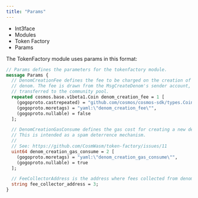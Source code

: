```yaml
---
title: "Params"
---
```


* Int3face
* Modules
* Token Factory
* Params

The TokenFactory module uses params in this format:

```protobuf
// Params defines the parameters for the tokenfactory module.
message Params {
  // DenomCreationFee defines the fee to be charged on the creation of a new
  // denom. The fee is drawn from the MsgCreateDenom's sender account, and
  // transferred to the community pool.
  repeated cosmos.base.v1beta1.Coin denom_creation_fee = 1 [
    (gogoproto.castrepeated) = "github.com/cosmos/cosmos-sdk/types.Coins",
    (gogoproto.moretags) = "yaml:\"denom_creation_fee\"",
    (gogoproto.nullable) = false
  ];

  // DenomCreationGasConsume defines the gas cost for creating a new denom.
  // This is intended as a spam deterrence mechanism.
  //
  // See: https://github.com/CosmWasm/token-factory/issues/11
  uint64 denom_creation_gas_consume = 2 [
    (gogoproto.moretags) = "yaml:\"denom_creation_gas_consume\"",
    (gogoproto.nullable) = true
  ];

  // FeeCollectorAddress is the address where fees collected from denom creation are sent to
  string fee_collector_address = 3;
}
```
